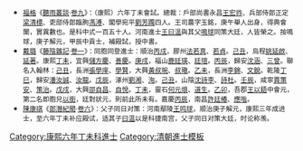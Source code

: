 {{Navbox
|name = 康熙六年丁未科殿試金榜
|title = 康熙六年（[[1667年]]）丁未科殿試金榜
|titlestyle = background-color:#FFD700;
|image =
|style = width:100%;text-align:center; 
|groupstyle = text-align:center; background-color:#FFD700;
|liststyle = text-align:center;
|state = {{{state<includeonly>|collapsed</includeonly>}}}
|group1 = 第一甲<br>賜進士及第<br>共3名
|list1 = '''[[繆彤|繆　彤]]''' - '''[[張玉裁]]''' - '''[[董訥|董　訥]]'''

|group2 = 第二甲<br>賜進士出身<br>共40名
|list2 = [[夏沅|夏　沅]] - [[魏麟徵]] - [[宋師祁]] - [[張英 (清朝)|張　英]] - [[史鶴齡]] - [[姚文熊]] - [[沈胤范]] - [[任塾|任　塾]] - [[儲方慶]] - [[萬任|萬　任]]<br>[[汪懋麟]] - [[張溶|張　溶]] - [[顏光敏]] - [[陸葇|陸　葇]] - [[紀愈|紀　愈]] - [[盧琦|盧　琦]] - [[鄭僑生]] - [[劉長發]] - [[謝兆昌]] - [[蔡泰升]]<br>[[吳之頤]] - [[汪溥勳]] - [[喬萊|喬　萊]] - [[何覲|何　覲]] - [[姚淳燾]] - [[單父麟]] - [[井洛如]] - [[儲善慶]] - [[高琭|高　琭]] - [[丁旹|丁　旹]]<br>[[劉澤溥]] - [[嚴曾所]] - [[賈鳴璽]] - [[何天寵]] - [[朱敦厚]] - [[方象瑛]] - [[戚令畹]] - [[唐朝彝]] - [[黃礽緒]] - [[賽玉紘]]

|group3 = 第三甲<br>賜同進士出身<br>共112名
|list3 = [[趙隨|趙　隨]] - [[吳道來]] - [[孫百蕃]] - [[龍光|龍　光]] - [[陳睿思]] - [[邵岳斗]] - [[孫宣化]] - [[謝文運]] - [[朱翰春]] - [[洪玕|洪　玕]]<br>[[陳玉璂]] - [[丁啓豫]] - [[王易 (康熙進士)|王　易]] - [[趙炳|趙　炳]] - [[趙時可]] - [[侯璋|侯　璋]] - [[馬班|馬　班]] - [[來垣|來　垣]] - [[吳一蜚]] - [[鍾儀奇]]<br>[[彭期|彭　期]] - [[裴天錫]] - [[丁蕙|丁　蕙]] - [[潘翹生]] - [[崔九嶷]] - [[李素 (康熙進士)|李　素]] - [[朱魁鰲]] - [[楊仙枝]] - [[劉啟和|劉啓和]] - [[熊綸|熊　綸]]<br>[[王作舟]] - [[童肇新]] - [[鄒度鏞]] - [[蘇堯松]] - [[李嗣眞]] - [[吳景恂]] - [[王家棟]] - [[張凝籙]] - [[李彥瑁]] - [[許曰琮]]<br>[[黃士煥]] - [[許國璠]] - [[鄭載颺]] - [[張覲光 (康熙進士)|張覲光]] - [[尙大發]] - [[張楷 (康熙進士)|張　楷]] - [[楊日升]] - [[唐翼鳳]] - [[梅鋗 (清朝)|梅　鋗]] - [[吳甫及]]<br>[[汪毓珍]] - [[陳國祝]] - [[儲振|儲　振]] - [[崔兆儒]] - [[楊臣隣]] - [[袁時中 (康熙進士)|袁時中]] - [[喬士容]] - [[張報魁]] - [[王鳴球]] - [[高向台]]<br>[[任楓|任　楓]] - [[申旭|申　旭]] - [[鄭雍|鄭　雍]] - [[王紀昭]] - [[楊淮 (清朝)|楊　淮]] - [[張光第]] - [[胡懋宣]] - [[虞文彪]] - [[謝敦臨]] - [[王駒|王　駒]]<br>[[王穀振]] - [[黃之鼎]] - [[夏疇|夏　疇]] - [[張泗源]] - [[張文治 (康熙進士)|張文治]] - [[王嘉祿]] - [[尤子麟]] - [[張齊仲]] - [[呂維檊]] - [[田弘祖]]<br>[[唐文黼]] - [[任辰旦|韓辰旦]] - [[王謙|王　謙]] - [[鄭肅|鄭　肅]] - [[王斌 (康熙進士)|王　斌]] - [[陳魁宇]] - [[王曰溫]] - [[衞士适]] - [[高名圖]] - [[溫毓泰]]<br>[[張顧行]] - [[吳雲卿]] - [[張潤民]] - [[閻蘧|閻　蘧]] - [[潘融春 (康熙進士)|潘融春]] - [[張鴻儀]] - [[臧眉錫]] - [[邵懷棠]] - [[宋嗣京]] - [[羅映台]]<br>[[劉迪 (康熙進士)|劉　迪]] - [[林春芳]] - [[王祚興]] - [[駱雲|駱　雲]] - [[曾榮科]] - [[范鄗鼎]] - [[胡毓英]] - [[昂紹善]] - [[曹雲路]] - [[姜佐周 (康熙進士)|姜佐周]]<br>[[高運|高　運]] - [[梁欽搆]]<span style="color: #FFFFFF;"> - －－－ - －－－ - －－－ - －－－ - －－－ - －－－ - －－－ - －－－</span>

|belowstyle = text-align: center; background-color:#FFD700;
|below='''前一科：[[Template:康熙三年甲辰科殿試金榜|康熙三年甲辰科]]　'''·'''　後一科：[[Template:康熙九年庚戌科殿試金榜|康熙九年庚戌科]]'''<br>'''同科進士：[[Template:康熙六年丁未科武殿試金榜|康熙六年丁未武科]]'''
}}
[[Category:康熙六年丁未科進士]]
<noinclude>
[[Category:康熙六年丁未科進士| ]]
[[Category:清朝進士模板]]
*<small>[[福格]]《[[聽雨叢談]]·[[s:聽雨叢談/卷09|卷九]]》：（康熙）六年丁未會試。總裁：戶部尚書永昌[[王宏祚]]、兵部侍郎正定[[梁清標]]、吏部侍郎臨胊[[馮溥]]、閣學宛平[[劉芳躅]]四人。王司農字玉銘，庚午舉人出身，得典會闈，實異數也。是科中式一百五十人。河南進士[[王曰溫]]與其父[[王鳴球|鳴球]]同策大廷，人皆榮之。按鳴球，庚子解元，甲辰中貢士，補殿試，授中書。</small>
*<small>[[戴璐]]《[[藤陰雜記]]·[[s:藤陰雜記/卷1|卷一]]》：同胞同登進士：順治[[Template:順治三年丙戌科殿試金榜|丙戌]]，膠州[[法若真]]、[[法若貞|若貞]]。[[Template:順治六年己丑科殿試金榜|己丑]]，烏程[[姚延啟]]、[[姚延著|延著]]。康熙[[Template:康熙六年丁未科殿試金榜|丁未]]，宜興[[儲方慶]]、[[儲善慶|善慶]]。[[Template:康熙九年庚戌科殿試金榜|庚戌]]，福山[[鹿廷瑛]]、[[鹿廷瑄|廷瑄]]。[[Template:康熙十五年丙辰科殿試金榜|丙辰]]，歸安[[沈涵 (康熙進士)|沈涵]]、[[沈三曾|三曾]]。聯名入翰林：[[Template:康熙四十八年己丑科殿試金榜|己丑]]，長洲[[張學庠]]、[[張學賢|學賢]]，大興[[黃叔琬]]、[[黃叔璥|叔璥]]。[[Template:康熙五十四年乙未科殿試金榜|乙未]]，長洲[[李錦]]、[[李文銳|文銳]]。乾隆[[Template:乾隆二年丁巳恩科殿試金榜|丁巳]]，歸安[[潘汝誠]]、[[潘汝龍|汝龍]]。[[Template:乾隆十三年戊辰科殿試金榜|戊辰]]，涿州[[劉湘]]、[[劉洵|洵]]。[[Template:乾隆三十四年己丑科殿試金榜|己丑]]，山陰[[沈詩李]]、[[沈詩杜|詩杜]]。[[Template:乾隆三十七年壬辰科殿試金榜|壬辰]]，咸寧[[賈策安]]、[[賈策治|策治]]。[[Template:乾隆四十三年戊戌科殿試金榜|戊戌]]，大興[[邵自昌]]、[[邵自悅|自悅]]。[[Template:乾隆五十二年丁未科殿試金榜|丁未]]，靈石[[何道沖|何元烺]]、[[何道生|道生]]。[[Template:乾隆六十年乙卯恩科殿試金榜|乙卯]]，吾郡[[王以鋙]]中會元，第二名即胞兄[[王以銜|以銜]]，廷對狀元，則前此所未有。嘉慶[[Template:嘉慶元年丙辰科殿試金榜|丙辰]]，南昌[[許廷椿]]、[[許應喈|應喈]]。</small>
*<small>[[陳康祺]]《[[郎潛紀聞]]·[[s:郎潛紀聞/卷6|卷六]]》：父子同日对策：河南鄢陵[[王鸣球]]，顺治庚子解元，康熙三年成进士，至六年丁未补应殿试，适其子[[王曰温|曰温]]以是科捷南宫，父子同日对策大廷，时论称羡。</small></noinclude>